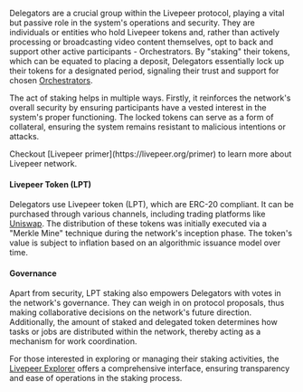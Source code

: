 Delegators are a crucial group within the Livepeer protocol, playing a vital but
passive role in the system's operations and security. They are individuals or
entities who hold Livepeer tokens and, rather than actively processing or
broadcasting video content themselves, opt to back and support other active
participants - Orchestrators. By "staking" their tokens, which can be equated to
placing a deposit, Delegators essentially lock up their tokens for a designated
period, signaling their trust and support for chosen
[Orchestrators](/developers/core-concepts/livepeer-network/orchestrators).

The act of staking helps in multiple ways. Firstly, it reinforces the network's
overall security by ensuring participants have a vested interest in the system's
proper functioning. The locked tokens can serve as a form of collateral,
ensuring the system remains resistant to malicious intentions or attacks.

<Info>
  Checkout [Livepeer primer](https://livepeer.org/primer) to learn more about
  Livepeer network.
</Info>

#### Livepeer Token (LPT)

Delegators use Livepeer token (LPT), which are ERC-20 compliant. It can be
purchased through various channels, including trading platforms like
[Uniswap](https://app.uniswap.org). The distribution of these tokens was
initially executed via a "Merkle Mine" technique during the network's inception
phase. The token's value is subject to inflation based on an algorithmic
issuance model over time.

#### Governance

Apart from security, LPT staking also empowers Delegators with votes in the
network's governance. They can weigh in on protocol proposals, thus making
collaborative decisions on the network's future direction. Additionally, the
amount of staked and delegated token determines how tasks or jobs are
distributed within the network, thereby acting as a mechanism for work
coordination.

For those interested in exploring or managing their staking activities, the
[Livepeer Explorer](https://explorer.livepeer.org) offers a comprehensive
interface, ensuring transparency and ease of operations in the staking process.

